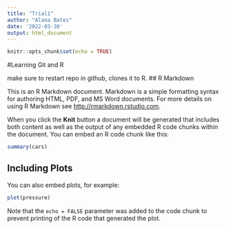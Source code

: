 ```yaml
---
title: "Trial1"
author: "Alana Bates"
date: '2022-03-30'
output: html_document
---
```


```r
knitr::opts_chunk$set(echo = TRUE)
```

#Learning Git and R

make sure to restart repo in github, clones it to R. 
## R Markdown

This is an R Markdown document. Markdown is a simple formatting syntax for authoring HTML, PDF, and MS Word documents. For more details on using R Markdown see <http://rmarkdown.rstudio.com>.

When you click the **Knit** button a document will be generated that includes both content as well as the output of any embedded R code chunks within the document. You can embed an R code chunk like this:

```r
summary(cars)
```

## Including Plots

You can also embed plots, for example:

```r
plot(pressure)
```

Note that the `echo = FALSE` parameter was added to the code chunk to prevent printing of the R code that generated the plot.
